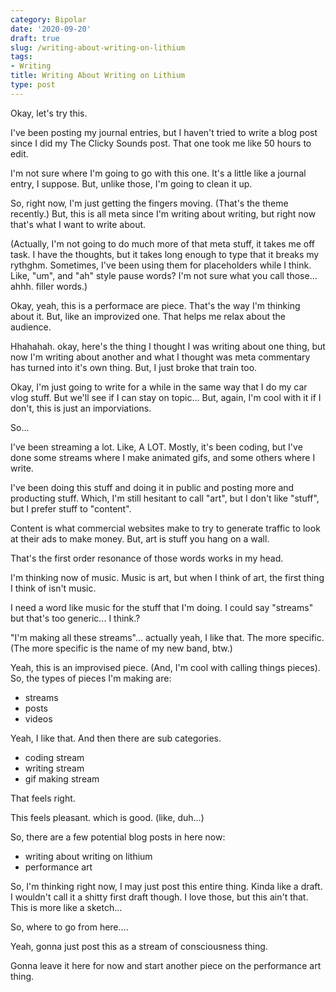 ```yaml
---
category: Bipolar
date: '2020-09-20'
draft: true
slug: /writing-about-writing-on-lithium
tags:
- Writing
title: Writing About Writing on Lithium
type: post
---
```



Okay, let's try this. 

I've been posting my journal entries, but I haven't tried to write a blog post since I did my The Clicky Sounds post. That one took me like 50 hours to edit. 

I'm not sure where I'm going to go with this one. It's a little like a journal entry, I suppose. But, unlike those, I'm going to clean it up. 

So, right now, I'm just getting the fingers moving. (That's the theme recently.) But, this is all meta since I'm writing about writing, but right now that's what I want to write about. 

(Actually, I'm not going to do much more of that meta stuff, it takes me off task. I have the thoughts, but it takes long enough to type that it breaks my rythghm. Sometimes, I've been using them for placeholders while I think.  Like, "um", and "ah" style pause words? I'm not sure what you call those... ahhh. filler words.)

Okay, yeah, this is a performace are piece. That's the way I'm thinking about it. But, like an improvized one. That helps me relax about the audience. 

Hhahahah. okay, here's the thing I thought I was writing about one thing, but now I'm writing about another and what I thought was meta commentary has turned into it's own thing. But, I just broke that train too. 

Okay, I'm just going to write for a while in the same way that I do my car vlog stuff. But we'll see if I can stay on topic... But, again, I'm cool with it if I don't, this is just an imporviations. 

So...

I've been streaming a lot. Like, A LOT. Mostly, it's been coding, but I've done some streams where I make animated gifs, and some others where I write. 

I've been doing this stuff and doing it in public and posting more and producting stuff. Which, I'm still hesitant to call "art", but I don't like "stuff", but I prefer stuff to "content". 

Content is what commercial websites make to try to generate traffic to look at their ads to make money. But, art is stuff you hang on a wall. 

That's the first order resonance of those words works in my head. 

I'm thinking now of music. Music is art, but when I think of art, the first thing I think of isn't music. 

I need a word like music for the stuff that I'm doing. I could say "streams" but that's too generic... I think.? 

"I'm making all these streams"... actually yeah, I like that. The more specific. (The more specific is the name of my new band, btw.)

Yeah, this is an improvised piece. (And, I'm cool with calling things pieces). So, the types of pieces I'm making are:

- streams
- posts
- videos

Yeah, I like that. And then there are sub categories.

- coding stream
- writing stream
- gif making stream

That feels right. 

This feels pleasant. which is good. (like, duh...)

So, there are a few potential blog posts in here now:

- writing about writing on lithium
- performance art 

So, I'm thinking right now, I may just post this entire thing. Kinda like a draft. I wouldn't call it a shitty first draft though. I love those, but this ain't that. This is more like a sketch... 

So, where to go from here....

Yeah, gonna just post this as a stream of consciousness thing. 

Gonna leave it here for now and start another piece on the performance art thing.